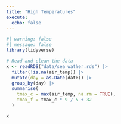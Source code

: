 ```yaml
---
title: "High Temperatures"
execute: 
  echo: false
---
```


```r
#| warning: false
#| message: false
library(tidyverse)
```

```r
# Read and clean the data
x <- readRDS("data/sea_wather.rds") |>
  filter(!is.na(air_temp)) |>
  mutate(day = as.Date(date)) |>
  group_by(day) |>
  summarise(
    tmax_c = max(air_temp, na.rm = TRUE),
    tmax_f = tmax_c * 9 / 5 + 32
  )
```

```r
x
```
